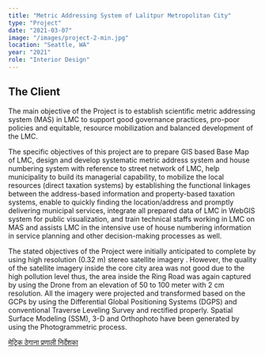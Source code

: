 ```yaml
---
title: "Metric Addressing System of Lalitpur Metropolitan City"
type: "Project"
date: "2021-03-07"
image: "/images/project-2-min.jpg"
location: "Seattle, WA"
year: "2021"
role: "Interior Design"
---
```


## The Client
The main objective of the Project is to establish scientific metric addressing system (MAS) in LMC to support good governance practices, pro-poor policies and equitable, resource mobilization and balanced development of the LMC.

The specific objectives of this project are to prepare GIS based Base Map of LMC, design and develop systematic metric address system and house numbering system with reference to street network of LMC, help municipality to build its managerial capability, to mobilize the local resources (direct taxation systems) by establishing the functional linkages between the address-based information and property-based taxation systems, enable to quickly finding the location/address and promptly delivering municipal services, integrate all prepared data of LMC in WebGIS system for public visualization, and train technical staffs working in LMC on MAS and assists LMC in the intensive use of house numbering information in service planning and other decision-making processes as well.

The stated objectives of the Project were initially anticipated to complete by using high resolution (0.32 m) stereo satellite imagery . However, the quality of the satellite imagery inside the core city area was not good due to the high pollution level thus, the area inside the Ring Road was again captured by using the Drone from an elevation of 50 to 100 meter with 2 cm resolution. All the imagery were projected and transformed based on the GCPs by using the Differential Global Positioning Systems (DGPS) and conventional Traverse Leveling Survey and rectified properly. Spatial Surface Modeling (SSM), 3-D and Orthophoto have been generated by using the Photogrammetric process.


[मेट्रिक ठेगाना प्रणाली निर्देशका](https://lmc.gov.np/content/%E0%A4%B2%E0%A4%B2%E0%A4%BF%E0%A4%A4%E0%A4%AA%E0%A5%81%E0%A4%B0-%E0%A4%AE%E0%A4%B9%E0%A4%BE%E0%A4%A8%E0%A4%97%E0%A4%B0%E0%A4%AA%E0%A4%BE%E0%A4%B2%E0%A4%BF%E0%A4%95%E0%A4%BE%E0%A4%95%E0%A5%8B-%E0%A4%B8%E0%A4%A1%E0%A4%95-%E0%A4%B8%E0%A4%9E%E0%A5%8D%E0%A4%9C%E0%A4%BE%E0%A4%B2%E0%A4%AE%E0%A4%BE-%E0%A4%86%E0%A4%A7%E0%A4%BE%E0%A4%B0%E0%A4%BF%E0%A4%A4-%E0%A4%AE%E0%A5%87%E0%A4%9F%E0%A5%8D%E0%A4%B0%E0%A4%BF%E0%A4%95-%E0%A4%A0%E0%A5%87%E0%A4%97%E0%A4%BE%E0%A4%A8%E0%A4%BE-%E0%A4%AA%E0%A5%8D%E0%A4%B0%E0%A4%A3%E0%A4%BE%E0%A4%B2%E0%A5%80-%E0%A4%A8%E0%A4%BF%E0%A4%B0%E0%A5%8D%E0%A4%A6%E0%A5%87%E0%A4%B6%E0%A4%95%E0%A4%BE)
